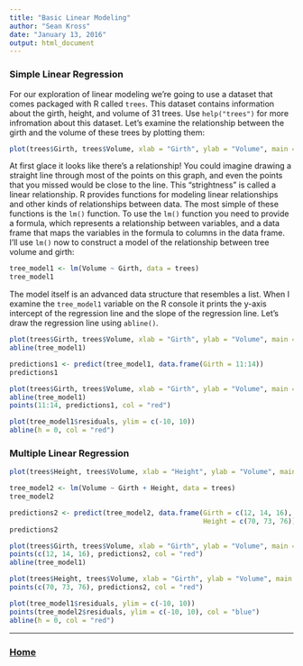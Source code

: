 ```yaml
---
title: "Basic Linear Modeling"
author: "Sean Kross"
date: "January 13, 2016"
output: html_document
---
```


### Simple Linear Regression

For our exploration of linear modeling we're going to use a dataset that comes
packaged with R called `trees`. This dataset contains information about the
girth, height, and volume of 31 trees. Use `help("trees")` for more infromation
about this dataset. Let's examine the relationship between the girth and the
volume of these trees by plotting them:

```r
plot(trees$Girth, trees$Volume, xlab = "Girth", ylab = "Volume", main = "Trees")
```

At first glace it looks like there's a relationship! You could imagine drawing
a straight line through most of the points on this graph, and even the points
that you missed would be close to the line. This "strightness" is called a
linear relationship. R provides functions for modeling linear relationships
and other kinds of relationships between data. The most simple of these
functions is the `lm()` function. To use the `lm()` function you need to provide
a formula, which represents a relationship between variables, and a data frame
that maps the variables in the formula to columns in the data frame. I'll use
`lm()` now to construct a model of the relationship between tree volume and
girth:

```r
tree_model1 <- lm(Volume ~ Girth, data = trees)
tree_model1
```

The model itself is an advanced data structure that resembles a list. When I
examine the `tree_model1` variable on the R console it prints the y-axis
intercept of the regression line and the slope of the regression line. Let's
draw the regression line using `abline()`.

```r
plot(trees$Girth, trees$Volume, xlab = "Girth", ylab = "Volume", main = "Trees")
abline(tree_model1)
```

```r
predictions1 <- predict(tree_model1, data.frame(Girth = 11:14))
predictions1

plot(trees$Girth, trees$Volume, xlab = "Girth", ylab = "Volume", main = "Trees")
abline(tree_model1)
points(11:14, predictions1, col = "red")
```

```r
plot(tree_model1$residuals, ylim = c(-10, 10))
abline(h = 0, col = "red")
```

### Multiple Linear Regression

```r
plot(trees$Height, trees$Volume, xlab = "Height", ylab = "Volume", main = "Trees")
```

```r
tree_model2 <- lm(Volume ~ Girth + Height, data = trees)
tree_model2
```

```r
predictions2 <- predict(tree_model2, data.frame(Girth = c(12, 14, 16), 
                                                Height = c(70, 73, 76)))
predictions2
```

```r
plot(trees$Girth, trees$Volume, xlab = "Girth", ylab = "Volume", main = "Trees")
points(c(12, 14, 16), predictions2, col = "red")
abline(tree_model1)

plot(trees$Height, trees$Volume, xlab = "Girth", ylab = "Volume", main = "Trees")
points(c(70, 73, 76), predictions2, col = "red")
```

```r
plot(tree_model1$residuals, ylim = c(-10, 10))
points(tree_model2$residuals, ylim = c(-10, 10), col = "blue")
abline(h = 0, col = "red")
```

---

### [Home](index.html)